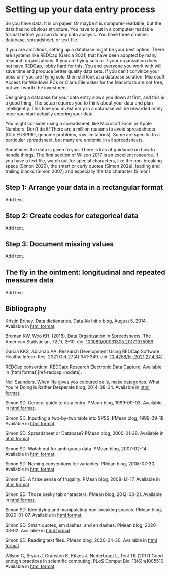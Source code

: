 # Setting up your data entry process

So you have data. It is on paper. Or maybe it is computer-readable, but the data has no obvious structure. You have to put in a computer-readable format before you can do any data analysis. You have three choices: database, spreadsheet, or text file.

If you are ambitious, setting up a database might be your best option. There are systems like REDCap (Garcia 2021) that have been adopted by many research organizations. If you are flying solo or if your organization does not have REDCap, lobby hard for this. You and everyone you work with will save time and produce better quality data sets. If you can't convince your boss or if you are flying solo, then still look at a database solution. Microsoft Access for Windows PCs or Claris Filemaker for the Macintosh are not free, but well worth the investment. 

Designing a database for your data entry slows you down at first, and this is a good thing. The setup requires you to think about your data and plan intelligently. This time you invest early in a database will be rewarded richly once you start actually entering your data.

You might consider using a spreadsheet, like Microsoft Excel or Apple Numbers. Don't do it! There are a million reasons to avoid spreadsheets (Cite EUSPRIG, genome problems, row limitations). Some are specific to a particular spreadsheet, but many are endemic in all spreadsheets. 

Sometimes the data is given to you. There is lots of guidance on how to handle things. The first section of Wilson 2017 is an excellent resource. If you have a text file, watch out for special characters, like the non-breaking space (Simon 2020), the smart or curly quotes (Simon 202a), leading and trailing blanks (Simon 2007) and especially the tab character (Simon)

## Step 1: Arrange your data in a rectangular format

Add text.

## Step 2: Create codes for categorical data

Add text.

## Step 3: Document missing values

Add text.

## The fly in the ointment: longitudinal and repeated measures data

Add text.

## Bibliography

Kristin Briney. Data dictionaries. Data Ab Initio blog, August 5, 2014. Available in [html format][ref-briney-2014].

Broman KW, Woo KH. (2018). Data Organization in Spreadsheets. The American Statistician, 72(1), 2–10. doi: [10.1080/00031305.2017.1375989][ref-broman-2018]. 

Garcia KKS, Abrahão AA. Research Development Using REDCap Software. Healthc Inform Res. 2021 Oct;27(4):341-349. doi: [10.4258/hir.2021.27.4.341][ref-garcia-2021].

REDCap consortium. REDCap: Research Electronic Data Capture. Available in [html format][ref-redcap=nodate].

Neil Saunders. When life gives you coloured cells, make categories. What You’re Doing is Rather Desperate blog, 2014-08-04. Available in [html format][ref-saunders-2014].

Simon SD. General guide to data entry. PMean blog, 1999-09-03. Available in [html format][ref-simon-1999].

Simon SD. Inputting a two-by-two table into SPSS. PMean blog, 1999-09-18. Available in [html format][ref-simon-1999a].

Simon SD. Spreadsheet or Database? PMean blog, 2000-01-28. Available in [html format][ref-simon-2000].

Simon SD. Watch out for ambiguous data. PMean blog, 2007-02-14. Available in [html format][ref-simon-2007].

Simon SD. Naming conventions for variables. PMean blog, 2008-07-30. Available in [html format][ref-simon-2008].

Simon SD. A false sense of frugality. PMean blog, 2008-12-17. Available in [html format][ref-simon-2008a].

Simon SD. Those pesky tab characters. PMean blog, 2012-03-21. Available in [html format][ref-simon-2012].

Simon SD. Identifying and manipulating non-breaking spaces. PMean blog, 2020-01-07. Available in [html format][ref-simon-2020].

Simon SD. Smart quotes, em dashes, and en dashes. PMean blog, 2020-03-02. Available in [html format][ref-simon-2020a].

Simon SD. Reading text files. PMean blog, 2020-04-30. Available in [html format][ref-simon-2020b].

Wilson G, Bryan J, Cranston K, Kitzes J, Nederbragt L, Teal TK (2017) Good enough practices in scientific computing. PLoS Comput Biol 13(6):e1005510. Available in [html format][ref-wilson-2017].

[ref-briney-2014]: http://dataabinitio.com/?p=454%C2%A0.
[ref-broman-2018]: https://doi.org/10.1080/00031305.2017.1375989
[ref-garcia-2021]: https://doi.org/10.4258/hir.2021.27.4.341
[ref-redcap-nodate]: https://project-redcap.org/
[ref-saunders-2014]: https://nsaunders.wordpress.com/2014/08/06/when-life-gives-you-coloured-cells-make-categories/
[ref-simon-1999]: http://pmean.com/posts/steps-in-data-entry/
[ref-simon-1999a]: http://pmean.com/posts/two-by-two-table-in-spss/
[ref-simon-2000]: http://pmean.com/posts/spreadsheet-or-database/
[ref-simon-2007]: http://pmean.com/posts/ambiguous-data/
[ref-simon-2008]: http://www.pmean.com/08/NamingConventions.html
[ref-simon-2008a]: http://www.pmean.com/08/FalseFrugality.html
[ref-simon-2012]: http://pmean.com/posts/pesky-tabs/
[ref-simon-2020]: http://pmean.com/posts/smart-quotes/
[ref-simon-2020a]: http://pmean.com/posts/non-breaking-spaces/
[ref-simon-2020b]: http://pmean.com/posts/reading-text-files/
[ref-wilson-2017]: https://journals.plos.org/ploscompbiol/article?id=10.1371/journal.pcbi.1005510

